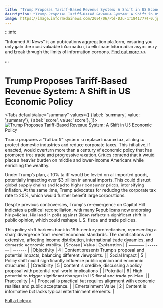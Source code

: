 ```yaml
---
title: "Trump Proposes Tariff-Based Revenue System: A Shift in US Economic Policy"
description: "Trump Proposes Tariff-Based Revenue System: A Shift in US Economic Policy"
image: https://image.informedainews.com/2024/06/Pol-DJu-1718417770-0.jpg
---
```



:::info

"Informed AI News" is an publications aggregation platform, ensuring you only gain the most valuable information, to eliminate information asymmetry and break through the limits of information cocoons.  [Find out more >>](/)

:::

# Trump Proposes Tariff-Based Revenue System: A Shift in US Economic Policy


<Tabs
	defaultValue="summary"
	values={[
	{label: 'summary', value: 'summary'},
	{label: 'score', value: 'score'},
]}>
<TabItem value="summary">
<img
  src="https://image.informedainews.com/2024/06/Pol-DJu-1718417770-0.jpg"
  alt="Trump Proposes Tariff-Based Revenue System: A Shift in US Economic Policy"
/>



Trump proposes a "full tariff" system to replace income tax, aiming to protect domestic industries and reduce corporate taxes. This initiative, if enacted, would overturn more than a century of economic policy that has promoted free trade and progressive taxation. Critics contend that it would place a heavier burden on middle and lower-income Americans while enriching the wealthy.

Under Trump's plan, a 10% tariff would be levied on all imported goods, potentially impacting over $3 trillion in annual imports. This could disrupt global supply chains and lead to higher consumer prices, intensifying inflation. At the same time, Trump advocates for reducing the corporate tax rate to 20%, which would further benefit large corporations.

Despite previous controversies, Trump's re-emergence on Capitol Hill indicates a political reconciliation, with many Republicans now endorsing his policies. His lead in polls against Biden reflects a significant shift in public opinion, which could reshape U.S. fiscal and trade policies.

This policy shift harkens back to 19th-century protectionism, representing a sharp divergence from recent economic standards. The ramifications are extensive, affecting income distribution, international trade dynamics, and domestic economic stability.
</TabItem>
<TabItem value="score">
	| Scores     | Value   | Explanation |
	| -------- | ------- | ------- |
	| Objectivity  | 4    | Content presents Trump's proposal and potential impacts, balancing different viewpoints.    |
	| Social Impact | 5     | Policy shift could significantly influence public opinion and economic structures.    |
	| Credibility    | 5    | Content is credible, discussing a policy proposal with potential real-world implications.    |
	| Potential    | 6    | High potential to trigger significant changes in US fiscal and trade policies.    |
	| Practicality    | 4    | Proposal is practical but requires alignment with economic realities and public acceptance.    |
	| Entertainment Value    | 2    | Content is informative but lacks typical entertainment elements.    |
</TabItem>
</Tabs>

[Full article>>](https://wallstreetcn.com/articles/3717204)
